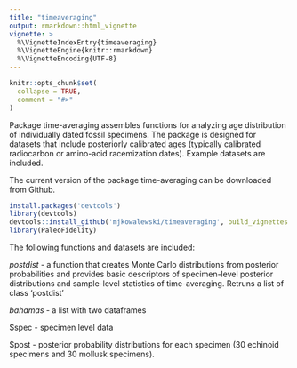 ```yaml
---
title: "timeaveraging"
output: rmarkdown::html_vignette
vignette: >
  %\VignetteIndexEntry{timeaveraging}
  %\VignetteEngine{knitr::rmarkdown}
  %\VignetteEncoding{UTF-8}
---
```


```r
knitr::opts_chunk$set(
  collapse = TRUE,
  comment = "#>"
)
```

Package time-averaging assembles functions for analyzing age distribution of individually dated fossil specimens. The package is designed for datasets that include posteriorly calibrated ages (typically calibrated radiocarbon or amino-acid racemization dates). Example datasets are included.

The current version of the package time-averaging can be downloaded from Github.

```r
install.packages('devtools')
library(devtools)
devtools::install_github('mjkowalewski/timeaveraging', build_vignettes = TRUE)
library(PaleoFidelity)
```

The following functions and datasets are included:

*postdist* - a function that creates Monte Carlo distributions from posterior probabilities and provides basic descriptors of specimen-level posterior distributions and sample-level statistics of time-averaging. Retruns a list of class 'postdist'

*bahamas* - a list with two dataframes

$spec - specimen level data

$post - posterior probability distributions for each specimen (30 echinoid specimens and 30 mollusk specimens).

